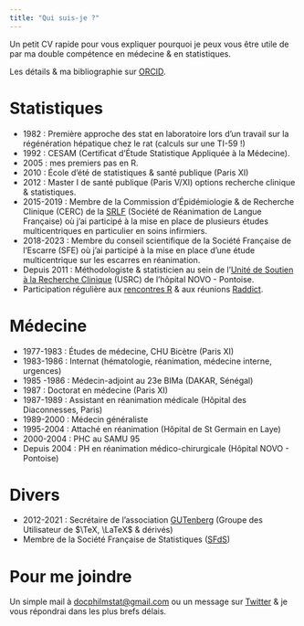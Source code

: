 ```yaml
---
title: "Qui suis-je ?"
---
```


Un petit CV rapide pour vous expliquer pourquoi je peux vous être utile de par ma double compétence en médecine & en statistiques. 

Les détails & ma bibliographie sur [ORCID](https://orcid.org/0000-0002-1825-0097).

# Statistiques
- 1982 : Première approche des stat en laboratoire lors d'un travail sur la régénération hépatique chez le rat (calculs sur une TI-59 !)
- 1992 : CESAM (Certificat d’Étude Statistique Appliquée à la Médecine).
-  2005 : mes premiers pas en R.
- 2010 : École d'été de statistiques & santé publique (Paris XI)
- 2012 : Master I de santé publique (Paris V/XI) options recherche clinique & statistiques.
- 2015-2019 : Membre de la Commission d'Épidémiologie & de Recherche Clinique (CERC) de la [SRLF](https://www.srlf.org/) (Société de Réanimation de Langue Française) où j'ai participé à la mise en place de plusieurs études multicentriques en particulier en soins infirmiers.   
- 2018-2023 : Membre du conseil scientifique de la Société Française de l'Escarre (SFE) où j'ai participé à la mise en place d'une étude multicentrique sur les escarres en réanimation.
- Depuis 2011 : Méthodologiste & statisticien au sein de l'[Unité de Soutien à la Recherche Clinique](https://hopital-novo.fr/ch-pontoise/la-recherche-clinique-2/) (USRC) de l'hôpital NOVO - Pontoise.
- Participation régulière aux [rencontres R](https://rr2024.sciencesconf.org/) & aux réunions [Raddict](https://www.meetup.com/fr-FR/rparis/).

# Médecine

- 1977-1983 : Études de médecine, CHU Bicètre (Paris XI)
- 1983-1986 : Internat (hématologie, réanimation, médecine interne, urgences)
 - 1985 -1986 : Médecin-adjoint au 23e BIMa (DAKAR, Sénégal)
- 1987 : Doctorat en médecine (Paris XI)
- 1987-1989 : Assistant en réanimation médicale (Hôpital des Diaconnesses, Paris)
- 1989-2000 : Médecin généraliste 
- 1995-2004 : Attaché en réanimation (Hôpital de St Germain en Laye)
- 2000-2004 : PHC au SAMU 95
- Depuis 2004 : PH en réanimation médico-chirurgicale (Hôpital NOVO -  Pontoise)

# Divers

- 2012-2021 : Secrétaire de l'association [GUTenberg](https://www.gutenberg-asso.fr/) (Groupe des Utilisateur de $\TeX, \LaTeX$ & dérivés)
- Membre de la Société Française de Statistiques ([SFdS](https://www.sfds.asso.fr/))


# Pour me joindre

Un simple mail à <a href="mailto:docphilmstat@gmail.com">docphilmstat@gmail.com</a> ou un message sur [Twitter](https://twitter.com/PhiippeMICHEL) & je vous répondrai dans les plus brefs délais.
